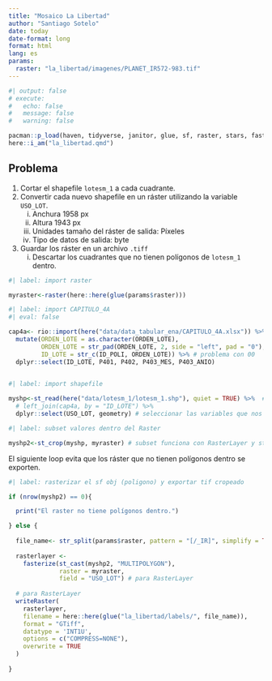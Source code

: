 ```yaml
---
title: "Mosaico La Libertad"
author: "Santiago Sotelo"
date: today
date-format: long
format: html
lang: es
params:
  raster: "la_libertad/imagenes/PLANET_IR572-983.tif"
---
```


```r
#| output: false
# execute:
#   echo: false
#   message: false
#   warning: false

pacman::p_load(haven, tidyverse, janitor, glue, sf, raster, stars, fasterize, here, gt, kableExtra, fs)
here::i_am("la_libertad.qmd")

```

## Problema

1. Cortar el shapefile `lotesm_1` a cada cuadrante.
1. Convertir cada nuevo shapefile en un ráster utilizando la variable `USO_LOT`.
    i) Anchura 1958 px
    i) Altura 1943 px
    i) Unidades tamaño del ráster de salida: Píxeles
    i) Tipo de datos de salida: byte
1. Guardar los ráster en un archivo `.tiff`
    i) Descartar los cuadrantes que no tienen polígonos de `lotesm_1` dentro.


```r
#| label: import raster

myraster<-raster(here::here(glue(params$raster)))

```

```r
#| label: import CAPITULO_4A
#| eval: false

cap4a<- rio::import(here("data/data_tabular_ena/CAPITULO_4A.xlsx")) %>% 
  mutate(ORDEN_LOTE = as.character(ORDEN_LOTE),
         ORDEN_LOTE = str_pad(ORDEN_LOTE, 2, side = "left", pad = "0"),
         ID_LOTE = str_c(ID_POLI, ORDEN_LOTE)) %>% # problema con 00
  dplyr::select(ID_LOTE, P401, P402, P403_MES, P403_ANIO)
  
```

```r
#| label: import shapefile

myshp<-st_read(here("data/lotesm_1/lotesm_1.shp"), quiet = TRUE) %>%  # todos los puntos
  # left_join(cap4a, by = "ID_LOTE") %>% 
  dplyr::select(USO_LOT, geometry) # seleccionar las variables que nos importan

```

```r
#| label: subset valores dentro del Raster

myshp2<-st_crop(myshp, myraster) # subset funciona con RasterLayer y stars obj

```

El siguiente loop evita que los ráster que no tienen polígonos dentro se exporten.

```r
#| label: rasterizar el sf obj (poligono) y exportar tif cropeado

if (nrow(myshp2) == 0){

  print("El raster no tiene polígonos dentro.")

} else {
  
  file_name<- str_split(params$raster, pattern = "[/_IR]", simplify = TRUE)[,7]
  
  rasterlayer <-
    fasterize(st_cast(myshp2, "MULTIPOLYGON"),
              raster = myraster,
              field = "USO_LOT") # para RasterLayer
  
  # para RasterLayer
  writeRaster(
    rasterlayer,
    filename = here::here(glue("la_libertad/labels/", file_name)),
    format = "GTiff",
    datatype = 'INT1U',
    options = c("COMPRESS=NONE"),
    overwrite = TRUE
  )
  
}

```
